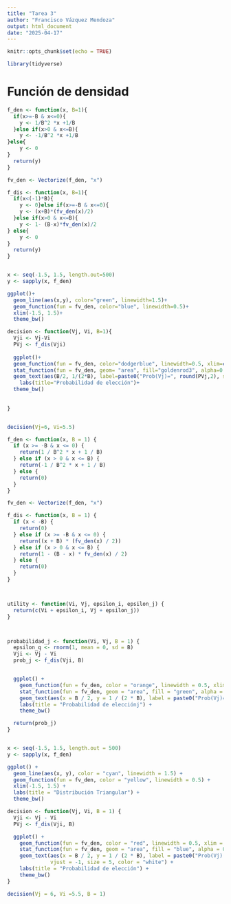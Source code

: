 ```yaml
---
title: "Tarea 3"
author: "Francisco Vázquez Mendoza"
output: html_document
date: "2025-04-17"
---
```


```r
knitr::opts_chunk$set(echo = TRUE)

library(tidyverse)
```

# Función de densidad


```r

f_den <- function(x, B=1){
  if(x>=-B & x<=0){
    y <- 1/B^2 *x +1/B
  }else if(x>0 & x<=B){
    y <- -1/B^2 *x +1/B
}else{
    y <- 0
}
  return(y)
}

fv_den <- Vectorize(f_den, "x")

f_dis <- function(x, B=1){
  if(x<(-1)*B){
    y <- 0}else if(x>=-B & x<=0){
    y <- (x+B)*(fv_den(x)/2)
  }else if(x>0 & x<=B){
    y <- 1- (B-x)*fv_den(x)/2
} else{
    y <- 0
}
  return(y)
}


x <- seq(-1.5, 1.5, length.out=500)
y <- sapply(x, f_den)

ggplot()+
  geom_line(aes(x,y), color="green", linewidth=1.5)+
  geom_function(fun = fv_den, color="blue", linewidth=0.5)+
  xlim(-1.5, 1.5)+
  theme_bw()

```


```r
decision <- function(Vj, Vi, B=1){
  Vji <- Vj-Vi
  PVj <- f_dis(Vji)
  
  ggplot()+
  geom_function(fun = fv_den, color="dodgerblue", linewidth=0.5, xlim=c(-B-0.1, B+0.1))+
  stat_function(fun = fv_den, geom= "area", fill="goldenrod3", alpha=0.5, xlim=c(-B, Vji))+ 
  geom_text(aes(B/2, 1/(2*B), label=paste0("Prob(Vj)=", round(PVj,2), sep="")))+
    labs(title="Probabilidad de elección")+
  theme_bw()
  
  
}


decision(Vj=6, Vi=5.5)
```


```r
f_den <- function(x, B = 1) {
  if (x >= -B & x <= 0) {
    return(1 / B^2 * x + 1 / B)
  } else if (x > 0 & x <= B) {
    return(-1 / B^2 * x + 1 / B)
  } else {
    return(0)
  }
}

fv_den <- Vectorize(f_den, "x")

f_dis <- function(x, B = 1) {
  if (x < -B) {
    return(0)
  } else if (x >= -B & x <= 0) {
    return((x + B) * (fv_den(x) / 2))
  } else if (x > 0 & x <= B) {
    return(1 - (B - x) * fv_den(x) / 2)
  } else {
    return(0)
  }
}



utility <- function(Vi, Vj, epsilon_i, epsilon_j) {
  return(c(Vi + epsilon_i, Vj + epsilon_j))
}



probabilidad_j <- function(Vi, Vj, B = 1) {
  epsilon_q <- rnorm(1, mean = 0, sd = B)
  Vji <- Vj - Vi
  prob_j <- f_dis(Vji, B)


  ggplot() +
    geom_function(fun = fv_den, color = "orange", linewidth = 0.5, xlim = c(-B - 0.1, B + 0.1)) +
    stat_function(fun = fv_den, geom = "area", fill = "green", alpha = 0.5, xlim = c(-B, Vji)) +
    geom_text(aes(x = B / 2, y = 1 / (2 * B), label = paste0("Prob(Vj)=", round(prob_j, 2)))) +
    labs(title = "Probabilidad de elecciónj") +
    theme_bw()

  return(prob_j)
}


x <- seq(-1.5, 1.5, length.out = 500)
y <- sapply(x, f_den)

ggplot() +
  geom_line(aes(x, y), color = "cyan", linewidth = 1.5) +
  geom_function(fun = fv_den, color = "yellow", linewidth = 0.5) +
  xlim(-1.5, 1.5) +
  labs(title = "Distribución Triangular") +
  theme_bw()
```

```r
decision <- function(Vj, Vi, B = 1) {
  Vji <- Vj - Vi
  PVj <- f_dis(Vji, B)

  ggplot() +
    geom_function(fun = fv_den, color = "red", linewidth = 0.5, xlim = c(-B - 0.1, B + 0.1)) +
    stat_function(fun = fv_den, geom = "area", fill = "blue", alpha = 0.5, xlim = c(-B, Vji)) +
    geom_text(aes(x = B / 2, y = 1 / (2 * B), label = paste0("Prob(Vj) = ", round(PVj, 2))),
              vjust = -1, size = 5, color = "white") +
    labs(title = "Probabilidad de elección") +
    theme_bw()
}

decision(Vj = 6, Vi =5.5, B = 1)
```


